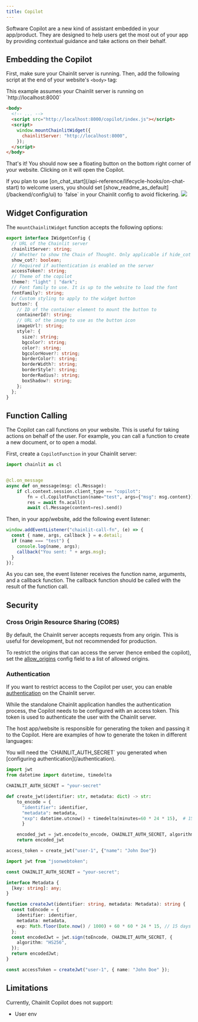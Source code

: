 ```yaml
---
title: Copilot
---
```


Software Copilot are a new kind of assistant embedded in your app/product. They are designed to help users get the most out of your app by providing contextual guidance and take actions on their behalf.

## Embedding the Copilot

First, make sure your Chainlit server is running. Then, add the following script at the end of your website's `<body>` tag:

<Note>
  This example assumes your Chainlit server is running on
  `http://localhost:8000`
</Note>

```html
<body>
  <!-- ... -->
  <script src="http://localhost:8000/copilot/index.js"></script>
  <script>
    window.mountChainlitWidget({
      chainlitServer: "http://localhost:8000",
    });
  </script>
</body>
```

That's it! You should now see a floating button on the bottom right corner of your website. Clicking on it will open the Copilot.

<Note>
If you plan to use [on_chat_start](/api-reference/lifecycle-hooks/on-chat-start) to welcome users, you should set [show_readme_as_default](/backend/config/ui) to `false` in your Chainlit config to avoid flickering.
</Note>

<Frame caption="Copilot in action">
  <img src="/images/copilot.gif" />
</Frame>

## Widget Configuration

The `mountChainlitWidget` function accepts the following options:

```ts
export interface IWidgetConfig {
  // URL of the Chainlit server
  chainlitServer: string;
  // Whether to show the Chain of Thought. Only applicable if hide_cot is false on the server
  show_cot?: boolean;
  // Required if authentication is enabled on the server
  accessToken?: string;
  // Theme of the copilot
  theme?: "light" | "dark";
  // Font family to use. It is up to the website to load the font
  fontFamily?: string;
  // Custom styling to apply to the widget button
  button?: {
    // ID of the container element to mount the button to
    containerId?: string;
    // URL of the image to use as the button icon
    imageUrl?: string;
    style?: {
      size?: string;
      bgcolor?: string;
      color?: string;
      bgcolorHover?: string;
      borderColor?: string;
      borderWidth?: string;
      borderStyle?: string;
      borderRadius?: string;
      boxShadow?: string;
    };
  };
}
```

## Function Calling

The Copilot can call functions on your website. This is useful for taking actions on behalf of the user. For example, you can call a function to create a new document, or to open a modal.

First, create a `CopilotFunction` in your Chainlit server:

```py
import chainlit as cl


@cl.on_message
async def on_message(msg: cl.Message):
    if cl.context.session.client_type == "copilot":
        fn = cl.CopilotFunction(name="test", args={"msg": msg.content})
        res = await fn.acall()
        await cl.Message(content=res).send()
```

Then, in your app/website, add the following event listener:

```js
window.addEventListener("chainlit-call-fn", (e) => {
  const { name, args, callback } = e.detail;
  if (name === "test") {
    console.log(name, args);
    callback("You sent: " + args.msg);
  }
});
```

As you can see, the event listener receives the function name, arguments, and a callback function. The callback function should be called with the result of the function call.

## Security

### Cross Origin Resource Sharing (CORS)

By default, the Chainlit server accepts requests from any origin. This is useful for development, but not recommended for production.

To restrict the origins that can access the server (hence embed the copilot), set the [allow_origins](/backend/config/project) config field to a list of allowed origins.

### Authentication

If you want to restrict access to the Copilot per user, you can enable [authentication](/authentication) on the Chainlit server.

While the standalone Chainlit application handles the authentication process, the Copilot needs to be configured with an access token. This token is used to authenticate the user with the Chainlit server.

The host app/website is responsible for generating the token and passing it to the Copilot. Here are examples of how to generate the token in different languages:

<Note>
  You will need the `CHAINLIT_AUTH_SECRET` you generated when [configuring
  authentication](/authentication).
</Note>

<CodeGroup>

```py jwt.py
import jwt
from datetime import datetime, timedelta

CHAINLIT_AUTH_SECRET = "your-secret"

def create_jwt(identifier: str, metadata: dict) -> str:
    to_encode = {
      "identifier": identifier,
      "metadata": metadata,
      "exp": datetime.utcnow() + timedelta(minutes=60 * 24 * 15),  # 15 days
      }

    encoded_jwt = jwt.encode(to_encode, CHAINLIT_AUTH_SECRET, algorithm="HS256")
    return encoded_jwt

access_token = create_jwt("user-1", {"name": "John Doe"})
```

```ts jwt.ts
import jwt from "jsonwebtoken";

const CHAINLIT_AUTH_SECRET = "your-secret";

interface Metadata {
  [key: string]: any;
}

function createJwt(identifier: string, metadata: Metadata): string {
  const toEncode = {
    identifier: identifier,
    metadata: metadata,
    exp: Math.floor(Date.now() / 1000) + 60 * 60 * 24 * 15, // 15 days
  };
  const encodedJwt = jwt.sign(toEncode, CHAINLIT_AUTH_SECRET, {
    algorithm: "HS256",
  });
  return encodedJwt;
}

const accessToken = createJwt("user-1", { name: "John Doe" });
```

</CodeGroup>

## Limitations

Currently, Chainlit Copilot does not support:

- User env
